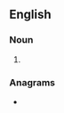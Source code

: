 ==English==

===Noun===
{{head|en|noun form}}

# {{plural of|en|Earthican}}

===Anagrams===
* {{anagrams|en|a=aacehinrst|China aster|catarhines}}